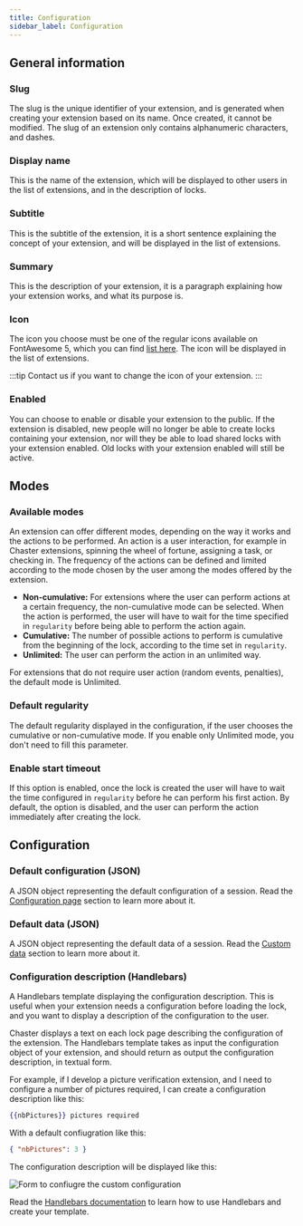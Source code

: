 ```yaml
---
title: Configuration
sidebar_label: Configuration
---
```


## General information

### Slug

The slug is the unique identifier of your extension, and is generated when creating your extension based on its name. Once created, it cannot be modified. The slug of an extension only contains alphanumeric characters, and dashes.

### Display name

This is the name of the extension, which will be displayed to other users in the list of extensions, and in the description of locks.

### Subtitle

This is the subtitle of the extension, it is a short sentence explaining the concept of your extension, and will be displayed in the list of extensions.

### Summary

This is the description of your extension, it is a paragraph explaining how your extension works, and what its purpose is.

### Icon

The icon you choose must be one of the regular icons available on FontAwesome 5, which you can find [list here](https://fontawesome.com/icons?d=gallery&p=1&s=regular). The icon will be displayed in the list of extensions.

:::tip
Contact us if you want to change the icon of your extension.
:::

### Enabled

You can choose to enable or disable your extension to the public. If the extension is disabled, new people will no longer be able to create locks containing your extension, nor will they be able to load shared locks with your extension enabled. Old locks with your extension enabled will still be active.

## Modes

### Available modes

An extension can offer different modes, depending on the way it works and the actions to be performed. An action is a user interaction, for example in Chaster extensions, spinning the wheel of fortune, assigning a task, or checking in. The frequency of the actions can be defined and limited according to the mode chosen by the user among the modes offered by the extension.

- **Non-cumulative:** For extensions where the user can perform actions at a certain frequency, the non-cumulative mode can be selected. When the action is performed, the user will have to wait for the time specified in `regularity` before being able to perform the action again.
- **Cumulative:** The number of possible actions to perform is cumulative from the beginning of the lock, according to the time set in `regularity`.
- **Unlimited:** The user can perform the action in an unlimited way.

For extensions that do not require user action (random events, penalties), the default mode is Unlimited.

### Default regularity

The default regularity displayed in the configuration, if the user chooses the cumulative or non-cumulative mode. If you enable only Unlimited mode, you don't need to fill this parameter.

### Enable start timeout

If this option is enabled, once the lock is created the user will have to wait the time configured in `regularity` before he can perform his first action. By default, the option is disabled, and the user can perform the action immediately after creating the lock.

## Configuration

### Default configuration (JSON)

A JSON object representing the default configuration of a session. Read the [Configuration page](/api/extensions-api/create-your-extension/configuration-page) section to learn more about it.

### Default data (JSON)

A JSON object representing the default data of a session. Read the [Custom data](/api/extensions-api/create-your-extension/custom-data) section to learn more about it.

### Configuration description (Handlebars)

A Handlebars template displaying the configuration description. This is useful when your extension needs a configuration before loading the lock, and you want to display a description of the configuration to the user.

Chaster displays a text on each lock page describing the configuration of the extension. The Handlebars template takes as input the configuration object of your extension, and should return as output the configuration description, in textual form.

For example, if I develop a picture verification extension, and I need to configure a number of pictures required, I can create a configuration description like this:

```handlebars
{{nbPictures}} pictures required
```

With a default confiugration like this:
```json
{ "nbPictures": 3 }
```

The configuration description will be displayed like this:

![Form to confiugre the custom configuration](/img/extensions-api-configuration-config-description.png)

Read the [Handlebars documentation](https://handlebarsjs.com/guide/) to learn how to use Handlebars and create your template.